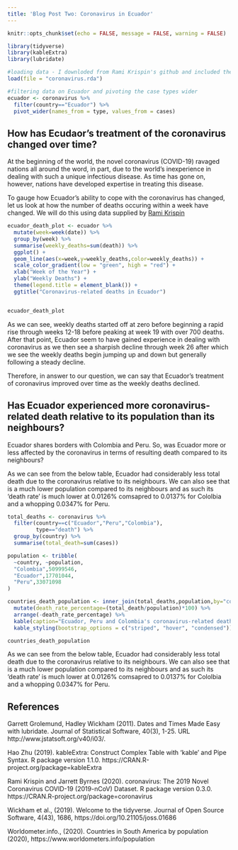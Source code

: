```yaml
---
title: 'Blog Post Two: Coronavirus in Ecuador'
---
```


```r
knitr::opts_chunk$set(echo = FALSE, message = FALSE, warning = FALSE)

library(tidyverse)
library(kableExtra)
library(lubridate)
```


```r
#loading data - I downloded from Rami Krispin's github and included the file in the repository. The data can also be found by installing the `coronavirus` package. 
load(file = "coronavirus.rda")
```


```r
#filtering data on Ecuador and pivoting the case types wider
ecuador <- coronavirus %>%
  filter(country=="Ecuador") %>%
  pivot_wider(names_from = type, values_from = cases)
```


## How has Ecudaor's treatment of the coronavirus changed over time?

At the beginning of the world, the novel coronavirus (COVID-19) ravaged nations all around the word, in part, due to the world's inexperience in dealing with such a unique infectious disease. As time has gone on, however, nations have developed expertise in treating this disease. 

To gauge how Ecuador's ability to cope with the coronavirus has changed, let us look at how the number of deaths occuring within a week have changed. We will do this using data supplied by [Rami Krispin](https://github.com/RamiKrispin/coronavirus#readme)

```r

ecuador_death_plot <- ecuador %>%
  mutate(week=week(date)) %>%
  group_by(week) %>%
  summarise(weekly_deaths=sum(death)) %>%
  ggplot() +
  geom_line(aes(x=week,y=weekly_deaths,color=weekly_deaths)) +
  scale_color_gradient(low = "green", high = "red") +
  xlab("Week of the Year") +
  ylab("Weekly Deaths") +
  theme(legend.title = element_blank()) +
  ggtitle("Coronavirus-related deaths in Ecuador")


ecuador_death_plot
```


As we can see, weekly deaths started off at zero before beginning a rapid rise through weeks 12-18 before peaking at week 19 with over 700 deaths. After that point, Ecuador seem to have gained experience in dealing with coronavirus as we then see a sharpish decline through week 26 after which we see the weekly deaths begin jumping up and down but generally following a steady decline.

Therefore, in answer to our question, we can say that Ecuador's treatment of coronavirus improved over time as the weekly deaths declined.


## Has Ecuador experienced more coronavirus-related death relative to its population than its neighbours?

Ecuador shares borders with Colombia and Peru. So, was Ecuador more or less affected by the coronavirus in terms of resulting death compared to its neighbours?
 
As we can see from the below table, Ecuador had considerably less total death due to the coronavirus relative to its neighbours. We can also see that is a much lower population compared to its neighbours and as such its 'death rate' is much lower at 0.0126% comsapred to 0.0137% for Cololbia and a whopping 0.0347% for Peru.

```r
total_deaths <- coronavirus %>%
  filter(country==c("Ecuador","Peru","Colombia"),
         type=="death") %>%
  group_by(country) %>%
  summarise(total_death=sum(cases))

population <- tribble(
  ~country, ~population,
  "Colombia",50999546,
  "Ecuador",17701044,
  "Peru",33071098
)

countries_death_population <- inner_join(total_deaths,population,by="country") %>%
  mutate(death_rate_percentage=(total_death/population)*100) %>%
  arrange(-death_rate_percentage) %>%
  kable(caption="Ecuador, Peru and Colombia's coronavirus-related deaths relative to population") %>%
  kable_styling(bootstrap_options = c("striped", "hover", "condensed"))

countries_death_population
```

As we can see from the below table, Ecuador had considerably less total death due to the coronavirus relative to its neighbours. We can also see that is a much lower population compared to its neighbours and as such its 'death rate' is much lower at 0.0126% comsapred to 0.0137% for Cololbia and a whopping 0.0347% for Peru.

## References

Garrett Grolemund, Hadley Wickham (2011). Dates and Times Made
  Easy with lubridate. Journal of Statistical Software, 40(3),
  1-25. URL http://www.jstatsoft.org/v40/i03/.
  
Hao Zhu (2019). kableExtra: Construct Complex Table with 'kable'
  and Pipe Syntax. R package version 1.1.0.
  https://CRAN.R-project.org/package=kableExtra
  
Rami Krispin and Jarrett Byrnes (2020). coronavirus: The 2019
  Novel Coronavirus COVID-19 (2019-nCoV) Dataset. R package
  version 0.3.0. https://CRAN.R-project.org/package=coronavirus
  
Wickham et al., (2019). Welcome to the tidyverse. Journal of
  Open Source Software, 4(43), 1686,
  https://doi.org/10.21105/joss.01686
  
Worldometer.info., (2020). Countries in South America by population    (2020),
  https://www.worldometers.info/population
